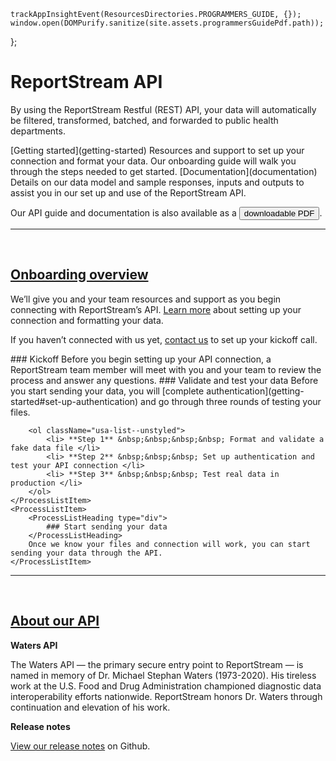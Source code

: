 

    trackAppInsightEvent(ResourcesDirectories.PROGRAMMERS_GUIDE, {});
    window.open(DOMPurify.sanitize(site.assets.programmersGuidePdf.path));
};

# ReportStream API

<p className="usa-intro text-base">By using the ReportStream Restful (REST) API, your data will automatically be filtered, transformed, batched, and forwarded to public health departments.</p>

<CardGroup>
    <Card gridLayout={{col: "fill"}}>
        <CardHeader><span className="font-sans-lg">[Getting started](getting-started)</span></CardHeader>
        <CardBody>Resources and support to set up your connection and format your data. Our onboarding guide will walk you through the steps needed to get started.</CardBody>
    </Card>
    <Card gridLayout={{col: "fill"}}>
        <CardHeader><span className="font-sans-lg">[Documentation](documentation)</span></CardHeader>
        <CardBody>Details on our data model and sample responses, inputs and outputs to assist you in our set up and use of the ReportStream API.</CardBody>
    </Card>
</CardGroup>

<p>Our API guide and documentation is also available as a <Button type="button" unstyled onClick={handleClick}>downloadable PDF</Button>.</p>

***
<br/>

## <a href="#onboarding-overview" className="usa-link usa-link--unstyled">Onboarding overview</a>
We’ll give you and your team resources and support as you begin connecting with ReportStream’s API. [Learn more](getting-started) about setting up your connection and formatting your data.

If you haven’t connected with us yet, [contact us](/support/contact) to set up your kickoff call.

<ProcessList>
    <ProcessListItem>
        <ProcessListHeading type="div">
            ### Kickoff
        </ProcessListHeading>
        Before you begin setting up your API connection, a ReportStream team member will meet with you and your team to review the process and answer any questions.
    </ProcessListItem>
    <ProcessListItem>
        <ProcessListHeading type="div">
            ### Validate and test your data
        </ProcessListHeading>
        Before you start sending your data, you will [complete authentication](getting-started#set-up-authentication) and go through three rounds of testing your files.

        <ol className="usa-list--unstyled">
            <li> **Step 1** &nbsp;&nbsp;&nbsp;&nbsp; Format and validate a fake data file </li>
            <li> **Step 2** &nbsp;&nbsp;&nbsp; Set up authentication and test your API connection </li>
            <li> **Step 3** &nbsp;&nbsp;&nbsp; Test real data in production </li>
        </ol>
    </ProcessListItem>
    <ProcessListItem>
        <ProcessListHeading type="div">
            ### Start sending your data
        </ProcessListHeading>
        Once we know your files and connection will work, you can start sending your data through the API.
    </ProcessListItem>
</ProcessList>

***
<br/>

## <a href="#about-our-api" className="usa-link usa-link--unstyled">About our API</a>

**Waters API**

The Waters API — the primary secure entry point to ReportStream — is named in memory of Dr. Michael Stephan Waters (1973-2020). His tireless work at the U.S. Food and Drug Administration championed diagnostic data interoperability efforts nationwide. ReportStream honors Dr. Waters through continuation and elevation of his work.

**Release notes**

[View our release notes](https://github.com/CDCgov/prime-reportstream/releases) on Github.
